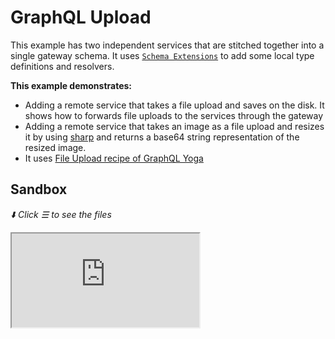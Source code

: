 # GraphQL Upload

This example has two independent services that are stitched together into a single gateway schema. It uses [`Schema Extensions`](/docs/approaches/schema-extensions) to add some local type definitions and resolvers.

**This example demonstrates:**

- Adding a remote service that takes a file upload and saves on the disk. It shows how to forwards file uploads to the services through the gateway
- Adding a remote service that takes an image as a file upload and resizes it by using [sharp](https://www.npmjs.com/package/sharp) and returns a base64 string representation of the resized image.
- It uses [File Upload recipe of GraphQL Yoga](https://the-guild.dev/graphql/yoga-server/docs/features/file-uploads)

## Sandbox

_⬇️ Click ☰ to see the files_

<iframe
  src="https://codesandbox.io/embed/github/ardatan/schema-stitching/tree/master/examples/graphql-upload?codemirror=1&fontsize=14&initialpath=/graphql&theme=dark"
  className="mt-6 w-full h-[500px] rounded-md"
  title="graphql-upload"
  allow="geolocation; microphone; camera; midi; vr; accelerometer; gyroscope; payment; ambient-light-sensor; encrypted-media; usb"
   sandbox="allow-forms allow-modals allow-popups allow-presentation allow-same-origin allow-scripts"
/>

> You can also see the project on GitHub [here](https://github.com/ardatan/schema-stitching/tree/master/examples/graphql-upload).

The following services are available for interactive queries:

- **Stitched gateway:** listening on 4000/graphql
- Upload Files subservice\_: listening on 4001/graphql
- Resize Images subservice\_: listening on 4002/graphql

## Summary

Visit the stitched gateway and try running the following query:

```graphql
query {
  readFile(name: "yoga.png") {
    name
    type
    resizedBase64(width: 720, height: 405)
  }
}
```

In this example query, `readFile` of **Upload Files** subservice is called to read the file from the disk and `resizedBase64` of **Resize Images** subservice is called to resize the image.
In our additional resolver we take `base64` representation of the file from the **Upload Files** subservice and pass it to the **Resize Images** subservice like below;

> Created `file` object is passed to **Resize Images** as a file upload under the hood;

```ts
    resolvers: {
      FileEntry: {
        resizedBase64: {
          // We ask required fields to create a `File` instance
          selectionSet: `{ name type base64 }`,
          resolve(
            { name, type, base64 }: { name: string; type: string; base64: string },
            { width, height },
            context,
            info
          ) {
            if (!type.startsWith('image/')) {
                throw new GraphQLError('File is not an image');
            }
            const buffer = Buffer.from(base64, 'base64');
            const file = new File([buffer], name, { type });
            return delegateToSchema({
              schema: resizeImagesSubschema,
              fieldName: 'resizeImage',
              args: {
                file,
                width,
                height,
              },
              context,
              info,
            });
          },
        },
      },
    },
```

## Upload a File from the gateway

Run the following command from the terminal to upload the file `file.txt`. To learn more, visit [graphql-multipart-request-spec](https://github.com/jaydenseric/graphql-multipart-request-spec)

```bash
curl localhost:4000/graphql \
  -F operations='{ "query": "mutation($file: File!) { uploadFile(input: $file) { name type text } }", "variables": { "file": null } }' \
  -F map='{ "0": ["variables.file"] }' \
  -F 0=@graphql-upload/file.txt

# output
# {"data":{"uploadFile":{"filename":"file.txt","mimetype":"text/plain","text":"test file but not image\n"}}}
```
